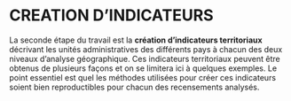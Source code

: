 # CREATION D'INDICATEURS {.unnumbered}

La seconde étape du travail est la **création d'indicateurs territoriaux** décrivant les unités administratives des différents pays à chacun des deux niveaux d'analyse géographique. Ces indicateurs territoriaux peuvent être obtenus de plusieurs façons et on se limitera ici à quelques exemples. Le point essentiel est quel les méthodes utilisées pour créer ces indicateurs soient bien reproductibles pour chacun des recensements analysés.






